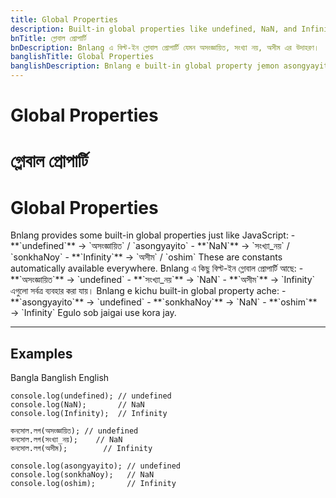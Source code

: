 ```yaml
---
title: Global Properties
description: Built-in global properties like undefined, NaN, and Infinity in Bnlang with examples in English, Bangla, and Banglish.
bnTitle: গ্লোবাল প্রোপার্টি
bnDescription: Bnlang এ বিল্ট-ইন গ্লোবাল প্রোপার্টি যেমন অসংজ্ঞায়িত, সংখ্যা নয়, অসীম এর উদাহরণ।
banglishTitle: Global Properties
banglishDescription: Bnlang e built-in global property jemon asongyayito, sonkhaNoy, oshim er example.
---
```


# <I18nEnglish>Global Properties</I18nEnglish>
# <I18nBangla>গ্লোবাল প্রোপার্টি</I18nBangla>
# <I18nBanglish>Global Properties</I18nBanglish>

<I18nEnglish>
Bnlang provides some built-in global properties just like JavaScript:
- **`undefined`** → `অসংজ্ঞায়িত` / `asongyayito`  
- **`NaN`** → `সংখ্যা_নয়` / `sonkhaNoy`  
- **`Infinity`** → `অসীম` / `oshim`  
These are constants automatically available everywhere.
</I18nEnglish>

<I18nBangla>
Bnlang এ কিছু বিল্ট-ইন গ্লোবাল প্রোপার্টি আছে:
- **`অসংজ্ঞায়িত`** → `undefined`  
- **`সংখ্যা_নয়`** → `NaN`  
- **`অসীম`** → `Infinity`  
এগুলো সর্বত্র ব্যবহার করা যায়।
</I18nBangla>

<I18nBanglish>
Bnlang e kichu built-in global property ache:
- **`asongyayito`** → `undefined`  
- **`sonkhaNoy`** → `NaN`  
- **`oshim`** → `Infinity`  
Egulo sob jaigai use kora jay.
</I18nBanglish>

---

## Examples

<Tabs defaultValue="bangla" className="w-full">
  <TabsList>
    <TabsTrigger value="bangla">Bangla</TabsTrigger>
    <TabsTrigger value="banglish">Banglish</TabsTrigger>
    <TabsTrigger value="english">English</TabsTrigger>
  </TabsList>

  <TabsContent value="english">

```bnl
console.log(undefined); // undefined
console.log(NaN);       // NaN
console.log(Infinity);  // Infinity
```
  </TabsContent>

  <TabsContent value="bangla">

```bnl
কনসোল.লগ(অসংজ্ঞায়িত); // undefined
কনসোল.লগ(সংখ্যা_নয়);    // NaN
কনসোল.লগ(অসীম);        // Infinity
```
  </TabsContent>

  <TabsContent value="banglish">

```bnl
console.log(asongyayito); // undefined
console.log(sonkhaNoy);   // NaN
console.log(oshim);       // Infinity
```
  </TabsContent>
</Tabs>
